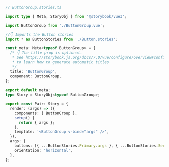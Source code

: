 ```ts
// ButtonGroup.stories.ts

import type { Meta, StoryObj } from '@storybook/vue3';

import ButtonGroup from './ButtonGroup.vue';

//👇 Imports the Button stories
import * as ButtonStories from './Button.stories';

const meta: Meta<typeof ButtonGroup> = {
  /* 👇 The title prop is optional.
   * See https://storybook.js.org/docs/7.0/vue/configure/overview#configure-story-loading
   * to learn how to generate automatic titles
   */
  title: 'ButtonGroup',
  component: ButtonGroup,
};

export default meta;
type Story = StoryObj<typeof ButtonGroup>;

export const Pair: Story = {
  render: (args) => ({
    components: { ButtonGroup },
    setup() {
      return { args };
    },
    template: '<ButtonGroup v-bind="args" />',
  }),
  args: {
    buttons: [{ ...ButtonStories.Primary.args }, { ...ButtonStories.Secondary.args }],
    orientation: 'horizontal',
  },
};
```
